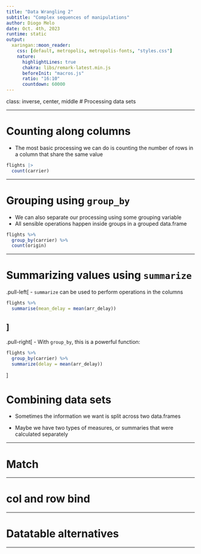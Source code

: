 ```yaml
---
title: "Data Wrangling 2"
subtitle: "Complex sequences of manipulations"
author: Diogo Melo
date: Oct. 4th, 2023
runtime: static
output:
  xaringan::moon_reader:
    css: [default, metropolis, metropolis-fonts, "styles.css"]
    nature:
      highlightLines: true
      chakra: libs/remark-latest.min.js
      beforeInit: "macros.js"
      ratio: "16:10"
      countdown: 60000
---
```



class: inverse, center, middle
# Processing data sets 

---

# Counting along columns

- The most basic processing we can do is counting the number of rows in a column that share the same value 

```r
flights |> 
  count(carrier)
```

---

# Grouping using `group_by`

- We can also separate our processing using some grouping variable
- All sensible operations happen inside groups in a grouped data.frame
 

```r
flights %>%
  group_by(carrier) %>%
  count(origin)
```

---

# Summarizing values using `summarize`

.pull-left[
- `summarize` can be used to perform operations in the columns

```r
flights %>%
  summarise(mean_delay = mean(arr_delay))
```
]
--

.pull-right[
- With `group_by`, this is a powerful function:

```r
flights %>%
  group_by(carrier) %>%
  summarize(delay = mean(arr_delay))
```
]

# Combining data sets 

- Sometimes the information we want is split across two data.frames

- Maybe we have two types of measures, or summaries that were calculated separately

---

# Match

---


# col and row bind

---


# Datatable alternatives

---
